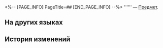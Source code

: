 <%-- [PAGE_INFO]
PageTitle=##
[END_PAGE_INFO] --%>
{{Предмет Инфобокс
|id          = 252115
|Изображение = Предмет .png
|Тип         = 
|Инвентарь   = 
|Редкость    = 3
|Эффект      = 
|Описание    = 
}}
'''''' — [[Предмет]].

==На других языках==
{{На других языках
|en   = 
|zhs  = 
|zht  = 
|ja   = 
|ko   = 
|es   = 
|fr   = 
|ru   = 
|th   = 
|vi   = 
|de   = 
|id   = 
|pt   = 
}}

==История изменений==
{{История изменений|3.5}}